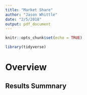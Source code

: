 ```yaml
---
title: "Market Share"
author: "Jason Whittle"
date: "2/5/2018"
output: pdf_document
---
```


```r
knitr::opts_chunk$set(echo = TRUE)
```

```r
library(tidyverse)
```
# Overview

## Results Summnary


